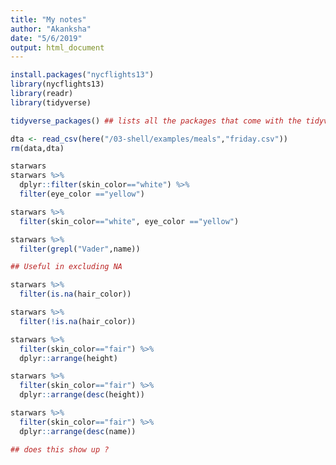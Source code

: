 ```yaml
---
title: "My notes"
author: "Akanksha"
date: "5/6/2019"
output: html_document
---
```

```r
install.packages("nycflights13")
library(nycflights13)
library(readr)
library(tidyverse)

tidyverse_packages() ## lists all the packages that come with the tidyverse package - those not loaded automatically have to be loaded separately.

dta <- read_csv(here("/03-shell/examples/meals","friday.csv"))
rm(data,dta)
```

```r
starwars
starwars %>% 
  dplyr::filter(skin_color=="white") %>% 
  filter(eye_color =="yellow")

starwars %>% 
  filter(skin_color=="white", eye_color =="yellow") 

starwars %>% 
  filter(grepl("Vader",name))

## Useful in excluding NA

starwars %>% 
  filter(is.na(hair_color))

starwars %>% 
  filter(!is.na(hair_color))

```

```r

starwars %>% 
  filter(skin_color=="fair") %>% 
  dplyr::arrange(height)

starwars %>% 
  filter(skin_color=="fair") %>% 
  dplyr::arrange(desc(height))

starwars %>% 
  filter(skin_color=="fair") %>% 
  dplyr::arrange(desc(name))

```

```r

## does this show up ?

```


